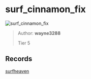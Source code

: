 
# surf_cinnamon_fix

![surf_cinnamon_fix](https://raw.githubusercontent.com/Sayt123/SurfMapPics/Maps-and-bonuses/csgo/surf_cinnamon_fix.jpg)

> Author: **wayne3288**
>
> Tier 5

## Records

[surfheaven](https://surfheaven.eu/map/surf_cinnamon_fix)
